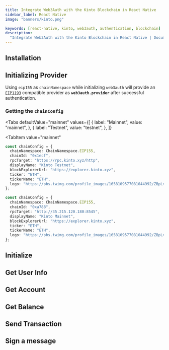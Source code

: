 ```yaml
---
title: Integrate Web3Auth with the Kinto Blockchain in React Native
sidebar_label: React Native
image: "banners/kinto.png"

keywords: [react-native, kinto, web3auth, authentication, blockchain]
description:
  "Integrate Web3Auth with the Kinto Blockchain in React Native | Documentation - Web3Auth"
---
```



<SEO
  title="Integrate Web3Auth with the Kinto Blockchain in React Native"
  description="Integrate Web3Auth with the Kinto Blockchain in React Native | Documentation - Web3Auth"
  image="https://web3auth.io/docs/banners/kinto.png"
  slug="/connect-blockchain/evm/kinto/react-native"
/>

## Installation

<InstallationSnippet />

## Initializing Provider

Using `eip155` as `chainNamespace` while initializing `web3auth` will provide an
[`EIP1193`](https://eips.ethereum.org/EIPS/eip-1193) compatible provider as **`web3auth.provider`**
after successful authentication.

### Getting the `chainConfig`

<Tabs
 defaultValue="mainnet"
  values={[
    { label: "Mainnet", value: "mainnet", },
    { label: "Testnet", value: "testnet", },
  ]}
>

<TabItem
  value="mainnet"
>

```typescript
const chainConfig = {
  chainNamespace: ChainNamespace.EIP155,
  chainId: "0x1ecf",
  rpcTarget: "https://rpc.kinto.xyz/http",
  displayName: "Kinto Testnet",
  blockExplorerUrl: "https://explorer.kinto.xyz",
  ticker: "ETH",
  tickerName: "ETH",
  logo: "https://pbs.twimg.com/profile_images/1658109577081044992/ZBpLvGSb_400x400.jpg",
};
```

</TabItem>
<TabItem
  value="testnet"
>

```typescript
const chainConfig = {
  chainNamespace: ChainNamespace.EIP155,
  chainId: "0xa788",
  rpcTarget: "http://35.215.120.180:8545",
  displayName: "Kinto Mainnet",
  blockExplorerUrl: "https://explorer.kinto.xyz",
  ticker: "ETH",
  tickerName: "ETH",
  logo: "https://pbs.twimg.com/profile_images/1658109577081044992/ZBpLvGSb_400x400.jpg",
};
```

</TabItem>
</Tabs>

## Initialize

<InitialisationSnippet />

## Get User Info

<UserInfoSnippet />

## Get Account

<GetAccountSnippet />

## Get Balance

<GetBalanceSnippet />

## Send Transaction

<SendTransactionSnippet />

## Sign a message

<SignMessageSnippet />
